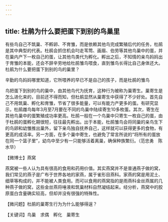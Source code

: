 ```yaml
---
---
---
```

title: 杜鹃为什么要把蛋下到别的鸟巢里
---




有些鸟自己不筑巢、不孵卵、不育雏，而是依赖其他鸟完成繁殖后代的任务，杜鹃是其中典型的代表。杜鹃会抓住机会叼走苇莺、画眉、伯劳等其他鸟巢中的蛋，并在巢内产下一枚自己的蛋，让其他鸟类代为孵化。孵出之后，不知情的亲鸟妈妈出于育雏的本能，还会不辞辛劳地给杜鹃雏鸟喂食，直到雏鸟长得比自己身体还大。杜鹃为什么要把蛋下到别的鸟的巢里？

辛勤的鸟妈妈哪里知道，它所喂养的早已不是自己的孩子，而是杜鹃的雏鸟



鸟把蛋下到别的鸟的巢中，由其他鸟代为抚育，这种行为被称为巢寄生。巢寄生是怎么进化来的，目前还不得而知，但杜鹃显然从巢寄生中获得了不少好处。首先自己不用筑巢、孵化和育雏，节省了很多能量，可以有能力产更多的蛋。有研究显示，杜鹃雌鸟每年3月至7月要在不同的鸟巢中陆续寄生10多枚蛋。其次，寄生在其他鸟巢中的蛋繁殖成功率更高。杜鹃一般在一个鸟巢中只寄生一枚自己的蛋，由于杜鹃的蛋孵化期很短，往往最先孵出。出于本能，杜鹃雏鸟会将同巢的亲鸟生下的鸟卵和幼雏推出巢外，留下亲鸟独自抚养自己，这样就可以获得更多的食物，有更高的成活率。另一方面，在多个巢中寄生，也避免了常言所说的“将所有的蛋放在同一个篮子里”，幼鸟中至少有一只能够活着离巢，确保种族繁衍。（范忠勇　陈水华）





【微博士】燕窝



燕窝被一些人认为具有很高的食用和药用价值。其实燕窝并不是普通燕子做的窝，我们常见的燕子是广布于世界各地的家燕，属于雀形目燕科。家燕的窝是用泥土、细草等构成的，并不能被人类食用。而可以食用的燕窝指的是雨燕科金丝燕属的几种燕子做的窝，这些金丝燕将唾液和筑巢材料自然凝结起来。经分析，燕窝中的胶原蛋白含量确实较高，但却并没有很强的特殊性。

【微问题】杜鹃的巢寄生行为为什么能够得逞？

【关键词】鸟巢　求偶　孵化　巢寄生